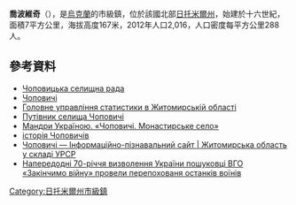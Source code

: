 {{No footnotes|time=2015-09-16T13:10:27+00:00}}
<!-- 檔案不存在 [[Image:Чоповичи_1.jpg|right]] -->
<!-- 檔案不存在 [[Image:Чоповичи_3.jpg|right]] -->
<!-- 檔案不存在 [[Image:Чоповичи_4.jpg|right]] -->

{{coord|50|50|0|N|28|57|9|E|scale:30000|display=title}}

'''喬波維奇'''（{{lang-uk|Чоповичі}}），是[[烏克蘭|烏克蘭]]的市級鎮，位於該國北部[[日托米爾州|日托米爾州]]，始建於十六世紀，面積7平方公里，海拔高度167米，2012年人口2,016，人口密度每平方公里288人。

==參考資料==
*[https://web.archive.org/web/20160305091405/http://w1.c1.rada.gov.ua/pls/z7502/A007?rf7691=11825 Чоповицька селищна рада]
*[https://web.archive.org/web/20160305093956/http://w1.c1.rada.gov.ua/pls/z7502/A005?rf7571=9771 Чоповичі]
*[http://www.zt.ukrstat.gov.ua/Vupuski/09_12/chicl.zip Головне управління статистики в Житомирській області]{{dead link|date=2017年12月 |bot=InternetArchiveBot |fix-attempted=yes }}
*[https://web.archive.org/web/20160304075444/http://www.polissya.eu/2009/09/selo-chopovichi-malinskogo-raiona-nazva.html Путівник селища Чоповичі]
* [http://tutbuv.com/?p=3718 Мандри Україною. «Чоповичі. Монастирське село»]{{Wayback|url=http://tutbuv.com/?p=3718 |date=20201130084234 }}
* [http://www.chopschool.narod.ru/ історія Чоповичів]{{Wayback|url=http://www.chopschool.narod.ru/ |date=20201026031516 }}
* [http://imsu-zhytomyr.com/mista-i-sela-zhytomyrskoi-oblasti/malinskij-rajon-/chopovich-.html Чоповичі — Інформаційно-пізнавальний сайт | Житомирська область у складі УРСР]{{Wayback|url=http://imsu-zhytomyr.com/mista-i-sela-zhytomyrskoi-oblasti/malinskij-rajon-/chopovich-.html |date=20200702073800 }}
* [http://www.unn.com.ua/uk/news/1400856-naperedodni-70-richchya-vizvolennya-ukrayini-poshukovtsi-vgo-zakinchimo-viynu-proveli-perepokhovanya-ostankiv-voyiniv Напередодні 70-річчя визволення України пошуковці ВГО «Закінчимо війну» провели перепохованя останків воїнів]{{Wayback|url=http://www.unn.com.ua/uk/news/1400856-naperedodni-70-richchya-vizvolennya-ukrayini-poshukovtsi-vgo-zakinchimo-viynu-proveli-perepokhovanya-ostankiv-voyiniv |date=20180922211554 }}

{{DEFAULTSORT:Чоповичі}}
[[Category:日托米爾州市級鎮|Category:日托米爾州市級鎮]]


{{Zhytomyr-geo-stub}}